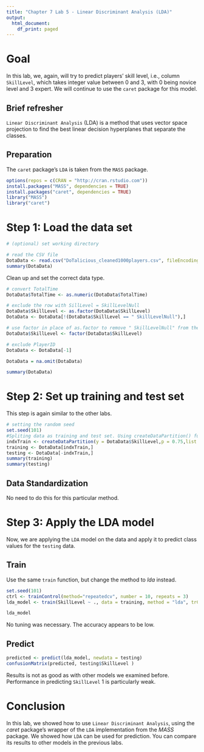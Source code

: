 ```yaml
---
title: "Chapter 7 Lab 5 - Linear Discriminant Analysis (LDA)"
output:
  html_document:
    df_print: paged
---
```


# Goal
In this lab, we, again, will try to predict players' skill level, i.e., column `SkillLevel`, which takes integer value between 0 and 3, with 0 being novice level and 3 expert. We will continue to use the `caret` package for this model.


## Brief refresher
`Linear Discriminant Analysis` (LDA) is a method that uses vector space projection to find the best linear decision hyperplanes that separate the classes.

## Preparation

The `caret` package's `LDA` is taken from the `MASS` package.

```r
options(repos = c(CRAN = "http://cran.rstudio.com"))
install.packages("MASS", dependencies = TRUE)
install.packages("caret", dependencies = TRUE)
library("MASS")
library("caret")
```

# Step 1: Load the data set 

```r
# (optional) set working directory

# read the CSV file
DotaData <- read.csv("DoTalicious_cleaned1000players.csv", fileEncoding="UTF-8-BOM")
summary(DotaData)
```

Clean up and set the correct data type.

```r
# convert TotalTime
DotaData$TotalTime <- as.numeric(DotaData$TotalTime)

# exclude the row with SillLevel = SkillLevelNull
DotaData$SkillLevel <- as.factor(DotaData$SkillLevel)
DotaData <- DotaData[!(DotaData$SkillLevel == " SkillLevelNull"),]

# use factor in place of as.factor to remove " SkillLevelNull" from the list of factors
DotaData$SkillLevel <- factor(DotaData$SkillLevel)

# exclude PlayerID
DotaData <- DotaData[-1]

DotaData = na.omit(DotaData)

summary(DotaData)
```

# Step 2: Set up training and test set

This step is again similar to the other labs. 

```r
# setting the random seed
set.seed(101)
#Spliting data as training and test set. Using createDataPartition() function from caret
indxTrain <- createDataPartition(y = DotaData$SkillLevel,p = 0.75,list = FALSE)
training <- DotaData[indxTrain,]
testing <- DotaData[-indxTrain,]
summary(training)
summary(testing)
```

## Data Standardization

No need to do this for this particular method.

# Step 3: Apply the LDA model

Now, we are applying the `LDA` model on the data and apply it to predict class values for the `testing` data.

## Train

Use the same `train` function, but change the method to *lda* instead.

```r

set.seed(101)
ctrl <- trainControl(method="repeatedcv", number = 10, repeats = 3)
lda_model <- train(SkillLevel ~ ., data = training, method = "lda", trControl = ctrl, tuneLength = 20)
```


```r
lda_model
```
No tuning was necessary. The accuracy appears to be low.

## Predict

```r
predicted <- predict(lda_model, newdata = testing)
confusionMatrix(predicted, testing$SkillLevel )
```

Results is not as good as with other models we examined before. Performance in predicting `SkillLevel` 1 is particularly weak.


# Conclusion
In this lab, we showed how to use `Linear Discriminant Analysis`, using the *caret* package's wrapper of the `LDA` implementation from the *MASS* package. We showed how `LDA` can be used for prediction. You can compare its results to other models in the previous labs. 

<!-- # Appendix: R Markdown Instructions -->
<!-- Add a new chunk by clicking the *Insert Chunk* button on the toolbar or by pressing *Ctrl+Alt+I*. -->

<!-- When you save the notebook, an HTML file containing the code and output will be saved alongside it (click the *Preview* button or press *Ctrl+Shift+K* to preview the HTML file). -->
